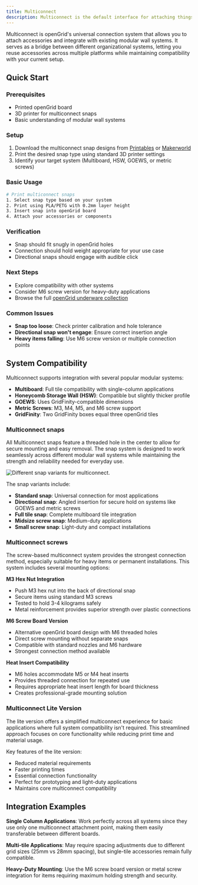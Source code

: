 ```yaml
---
title: Multiconnect
description: Multiconnect is the default interface for attaching things.
---
```


Multiconnect is openGrid's universal connection system that allows you to attach accessories and integrate with existing modular wall systems. It serves as a bridge between different organizational systems, letting you reuse accessories across multiple platforms while maintaining compatibility with your current setup.

## Quick Start

### Prerequisites
- Printed openGrid board
- 3D printer for multiconnect snaps
- Basic understanding of modular wall systems

### Setup
1. Download the multiconnect snap designs from [Printables](https://www.printables.com/@DavidD/collections/2174464) or [Makerworld](https://makerworld.com/en/collections/5283101-opengrid)
2. Print the desired snap type using standard 3D printer settings
3. Identify your target system (Multiboard, HSW, GOEWS, or metric screws)

### Basic Usage
```bash
# Print multiconnect snaps
1. Select snap type based on your system
2. Print using PLA/PETG with 0.2mm layer height
3. Insert snap into openGrid board
4. Attach your accessories or components
```

### Verification
- Snap should fit snugly in openGrid holes
- Connection should hold weight appropriate for your use case
- Directional snaps should engage with audible click

### Next Steps
- Explore compatibility with other systems
- Consider M6 screw version for heavy-duty applications
- Browse the full [openGrid underware collection](../underware/)

### Common Issues
- **Snap too loose**: Check printer calibration and hole tolerance
- **Directional snap won't engage**: Ensure correct insertion angle
- **Heavy items falling**: Use M6 screw version or multiple connection points

## System Compatibility

Multiconnect supports integration with several popular modular systems:

- **Multiboard**: Full tile compatibility with single-column applications
- **Honeycomb Storage Wall (HSW)**: Compatible but slightly thicker profile
- **GOEWS**: Uses GridFinity-compatible dimensions
- **Metric Screws**: M3, M4, M5, and M6 screw support
- **GridFinity**: Two GridFinity boxes equal three openGrid tiles

### Multiconnect snaps

All Multiconnect snaps feature a threaded hole in the center to allow for secure mounting and easy removal. The snap system is designed to work seamlessly across different modular wall systems while maintaining the strength and reliability needed for everyday use.

<Image src={multiconnectSnapsImage} alt="Different snap variants for multiconnect." />

The snap variants include:
- **Standard snap**: Universal connection for most applications
- **Directional snap**: Angled insertion for secure hold on systems like GOEWS and metric screws
- **Full tile snap**: Complete multiboard tile integration
- **Midsize screw snap**: Medium-duty applications
- **Small screw snap**: Light-duty and compact installations

### Multiconnect screws

The screw-based multiconnect system provides the strongest connection method, especially suitable for heavy items or permanent installations. This system includes several mounting options:

**M3 Hex Nut Integration**
- Push M3 hex nut into the back of directional snap
- Secure items using standard M3 screws
- Tested to hold 3-4 kilograms safely
- Metal reinforcement provides superior strength over plastic connections

**M6 Screw Board Version**
- Alternative openGrid board design with M6 threaded holes
- Direct screw mounting without separate snaps
- Compatible with standard nozzles and M6 hardware
- Strongest connection method available

**Heat Insert Compatibility**
- M6 holes accommodate M5 or M4 heat inserts
- Provides threaded connection for repeated use
- Requires appropriate heat insert length for board thickness
- Creates professional-grade mounting solution

### Multiconnect Lite Version

The lite version offers a simplified multiconnect experience for basic applications where full system compatibility isn't required. This streamlined approach focuses on core functionality while reducing print time and material usage.

Key features of the lite version:
- Reduced material requirements
- Faster printing times  
- Essential connection functionality
- Perfect for prototyping and light-duty applications
- Maintains core multiconnect compatibility

## Integration Examples

**Single Column Applications**: Work perfectly across all systems since they use only one multiconnect attachment point, making them easily transferable between different boards.

**Multi-tile Applications**: May require spacing adjustments due to different grid sizes (25mm vs 28mm spacing), but single-tile accessories remain fully compatible.

**Heavy-Duty Mounting**: Use the M6 screw board version or metal screw integration for items requiring maximum holding strength and security.
